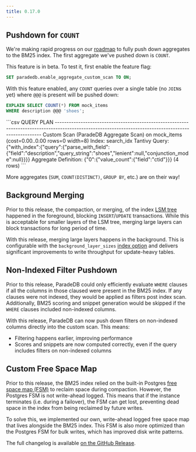 ```yaml
---
title: 0.17.0
---
```


## Pushdown for `COUNT`

We're making rapid progress on our [roadmap](/welcome/roadmap#analytics) to fully push down aggregates to the BM25 index. The first aggregate we've pushed down
is `COUNT`.

This feature is in beta. To test it, first enable the feature flag:

```sql
SET paradedb.enable_aggregate_custom_scan TO ON;
```

With this feature enabled, any `COUNT` queries over a single table (no `JOIN`s yet) where `@@@` is present will be pushed down:

```sql
EXPLAIN SELECT COUNT(*) FROM mock_items
WHERE description @@@ 'shoes';
```

<Accordion title="Expected Output">
```csv
                                                                      QUERY PLAN
------------------------------------------------------------------------------------------------------------------------------------------------------
 Custom Scan (ParadeDB Aggregate Scan) on mock_items  (cost=0.00..0.00 rows=0 width=8)
   Index: search_idx
   Tantivy Query: {"with_index":{"query":{"parse_with_field":{"field":"description","query_string":"shoes","lenient":null,"conjunction_mode":null}}}}
   Aggregate Definition: {"0":{"value_count":{"field":"ctid"}}}
(4 rows)
```
</Accordion>

More aggregates (`SUM`, `COUNT(DISTINCT)`, `GROUP BY`, etc.) are on their way!

## Background Merging

Prior to this release, the compaction, or merging, of the index [LSM tree](/welcome/architecture#lsm-tree) happened in the foreground, blocking
`INSERT`/`UPDATE` transactions. While this is acceptable for smaller layers of the LSM tree, merging large layers can block transactions for
long period of time.

With this release, merging large layers happens in the background. This is configurable with the `background_layer_sizes` [index option](/documentation/configuration/write_throughput#background-layer-sizes)
and delivers significant improvements to write throughput for update-heavy tables.

## Non-Indexed Filter Pushdown

Prior to this release, ParadeDB could only efficiently evaluate `WHERE` clauses if all the columns in those claused were present in the BM25 index.
If any clauses were not indexed, they would be applied as filters post index scan. Additionally, BM25 scoring and snippet
generation would be skipped if the `WHERE` clauses included non-indexed columns.

With this release, ParadeDB can now push down filters on non-indexed columns directly into the custom scan. This means:

- Filtering happens earlier, improving performance
- Scores and snippets are now computed correctly, even if the query includes filters on non-indexed columns

## Custom Free Space Map

Prior to this release, the BM25 index relied on the built-in Postgres [free space map (FSM)](https://www.postgresql.org/docs/current/storage-fsm.html) to reclaim
space during compaction. However, the Postgres FSM is not write-ahead logged. This means that if the instance terminates (i.e. during a failover), the FSM
can get lost, preventing dead space in the index from being reclaimed by future writes.

To solve this, we implemented our own, write-ahead logged free space map that lives alongside the BM25 index. This FSM is also more optimized than the Postgres
FSM for bulk writes, which has improved disk write patterns.

The full changelog is available [on the GitHub Release](https://github.com/paradedb/paradedb/releases/tag/v0.17.0).
